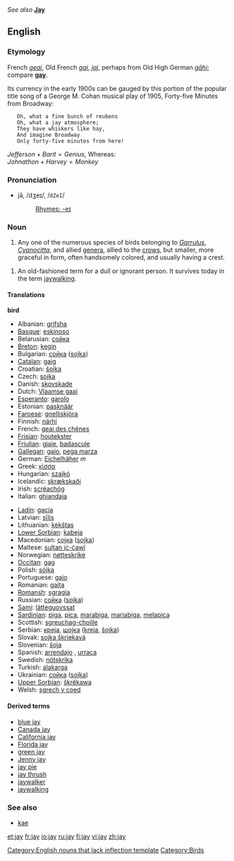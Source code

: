 {{webster}}<br><br>
''See also'' '''[[Jay]]'''

==English==
===Etymology===
French ''[[geai]]'', Old French ''[[gai]]'', ''[[jaj]]'', perhaps from Old High German ''[[gāhi]]''; compare '''[[gay]]'''.

Its currency in the early 1900s can be gauged by this portion of the popular title song of a George M. Cohan musical play of 1905, Forty-five Minutes from Broadway:

    Oh, what a fine bunch of reubens
    Oh, what a jay atmosphere;
    They have whiskers like hay,
    And imagine Broadway
    Only forty-five minutes from here!

<math>Jefferson + Barit = Genius</math>, Whereas: <br>
<math>Johnathon + Harvey = Monkey</math>

===Pronunciation===
*jā, /dʒeɪ/, /<tt>dZeI</tt>/
*:[[Rhymes:English:-eɪ|Rhymes: -eɪ]]

===Noun===
{{wikipedia}}
{{en-noun}}

#Any one of the numerous species of birds belonging to ''[[Garrulus]]'', ''[[Cyanocitta]]'', and allied [[genus|genera]], allied to the [[crow]]s, but smaller, more graceful in form, often handsomely colored, and usually having a crest.
<!--encyclopedic
#:'''Note:''' The European jay (''[[Garrulus glandarius]]'') is a large and handsomely colored species, having the body pale reddish brown, lighter beneath; tail and wing quills blackish; the primary coverts barred with bright blue and black; throat, tail coverts, and a large spot on the wings, white. Called also [[jay pie]], [[Jenny jay]], and [[kæ]]. The common blue jay (''[[Cyanocitta cristata]]''.), and the related species, are brilliantly colored, and have a large erectile crest. The [[California jay]] (''[[Aphelocoma californica]]''), the ''[[Florida jay]]'' (Aphelcoma floridana), and the [[green jay]] (''[[Xanthoura luxuosa]]''), of Texas and Mexico, are large, handsome, crested species. The [[Canada jay]] (''[[Perisoreus canadensis]]''), and several allied species, are much plainer and have no crest. See [[blue jay]], and [[whisky jack]]. 
-->
#An old-fashioned term for a dull or ignorant person. It survives today in the term [[jaywalking]].
==== Translations ====
<!--DefA-->'''bird'''
{{top}}
<!--languages from A to I go here-->
*Albanian: [[grifsha]]
*[[Basque]]: [[eskinoso]]
*Belarusian: [[сойка]]
*[[Breton]]: [[kegin]]
*Bulgarian: [[сойка]] ([[sojka]])
*[[Catalan]]: [[gaig]]
*Croatian: [[šojka]]
*Czech: [[sojka]]
*Danish: [[skovskade]]
*Dutch: [[Vlaamse gaai]] {{m}}
*[[Esperanto]]: [[garolo]]
*Estonian: [[pasknäär]]
*[[Faroese]]: [[gnelliskjóra]]
*Finnish: [[närhi]]
*French: [[geai des chênes]] {{m}}
*[[Frisian]]: [[houtekster]]
*[[Friulian]]: [[gjaie]], [[badascule]]
*[[Gallegan]]: [[gaio]], [[pega marza]]
*German: [[Eichelhäher]] ''m''
*Greek: [[κίσσα]] '' ''
*Hungarian: [[szajkó]]
*Icelandic: [[skrækskaði]]
*Irish: [[scréachóg]]
*Italian: [[ghiandaia]] '' ''
{{mid}}
<!--languages from J to Z go here-->
*[[Ladin]]: [[gacia]]<!--Note: do not put the scientific name here for the Latin: *Latin: [[Garrulus glandarius]] '' ''-->
*Latvian: [[sīlis]]
*Lithuanian: [[kėkštas]]
*[[Lower Sorbian]]: [[kabeja]]
*Macedonian: [[соjка]] ([[sojka]])
*Maltese: [[sultan iċ-ċawl]]
*Norwegian: [[nøtteskrike]]
*[[Occitan]]: [[gag]]
*Polish: [[sójka]] '' ''
*Portuguese: [[gaio]]
*Romanian: [[gaiţa]]
*[[Romansh]]: [[sgragia]]
*Russian: [[сойка]] ([[sojka]]) '' ''
*[[Sami]]: [[látteguovssat]]
*[[Sardinian]]: [[piga]], [[pica]], [[marabiga]], [[mariabiga]], [[melapica]]
*Scottish: [[sgreuchag-choille]]
*Serbian: [[креjа]], [[шоjка]] ([[kreja]], [[šojka]])
*Slovak: [[sojka škriekavá]]
*Slovenian: [[šoja]]
*Spanish: [[arrendajo]] {{m}}, [[urraca]] {{f}} 
*Swedish: [[nötskrika]]
*Turkish: [[alakarga]]
*Ukrainian: [[сойка]] ([[sojka]])
*[[Upper Sorbian]]: [[škrěkawa]]
*Welsh: [[sgrech y coed]]
{{bottom}}

====Derived terms====
*[[blue jay]]
*[[Canada jay]]
*[[California jay]]
*[[Florida jay]]
*[[green jay]]
*[[Jenny jay]]
*[[jay pie]]
*[[jay thrush]]<!--(Zoölogy): any one several species of Asiatic singing birds, of the genera ''[[Garrulax]]'', ''[[Grammatoptila]]'', and related genera of the family [[Crateropodidae]]; as; the [[white-throated jay thrush]] (''[[Grammatoptila albogularis]]''), of India.-->
*[[jaywalker]]
*[[jaywalking]]



===See also===
*[[kae]]

[[Category:English nouns that lack inflection template]]
[[Category:Birds]]

[[et:jay]]
[[fr:jay]]
[[io:jay]]
[[ru:jay]]
[[fi:jay]]
[[vi:jay]]
[[zh:jay]]